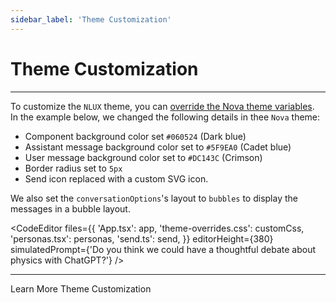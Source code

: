 ```yaml
---
sidebar_label: 'Theme Customization'
---
```



# Theme Customization

---

To customize the `NLUX` theme, you can [override the Nova theme variables](/learn/customize-theme).<br />
In the example below, we changed the following details in thee `Nova` theme:

* Component background color set `#060524` (Dark blue)
* Assistant message background color set to `#5F9EA0` (Cadet blue)
* User message background color set to `#DC143C` (Crimson)
* Border radius set to `5px`
* Send icon replaced with a custom SVG icon.

We also set the `conversationOptions`'s layout to `bubbles` to display the messages in a bubble layout.

<CodeEditor
    files={{
        'App.tsx': app,
        'theme-overrides.css': customCss,
        'personas.tsx': personas,
        'send.ts': send,
    }}
    editorHeight={380}
    simulatedPrompt={'Do you think we could have a thoughtful debate about physics with ChatGPT?'}
/>

---

<Link className="learn-more-link button button--secondary" to="/learn/customize-theme">Learn More Theme Customization</Link>